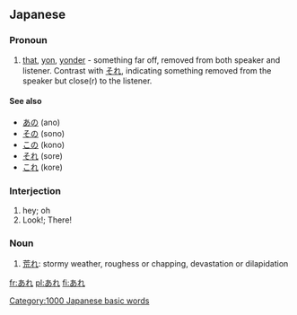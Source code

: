 == Japanese ==
[[Category:1000 Japanese basic words]]                     
===Pronoun===
{{ja-pos|h|pronoun|rom=are}}

# [[that]], [[yon]], [[yonder]] - something far off, removed from both speaker and listener. Contrast with [[それ]], indicating something removed from the speaker but close(r) to the listener.

====See also====
* [[あの]] (ano)
* [[その]] (sono)
* [[この]] (kono)
* [[それ]] (sore)
* [[これ]] (kore)

===Interjection===
{{ja-pos|h|interjection|rom=are}}
# hey; oh
# Look!; There!

===Noun===
{{ja-noun|h|rom=are}}
#[[荒れ]]: stormy weather, roughess or chapping, devastation or dilapidation

[[fr:あれ]]
[[pl:あれ]]
[[fi:あれ]]